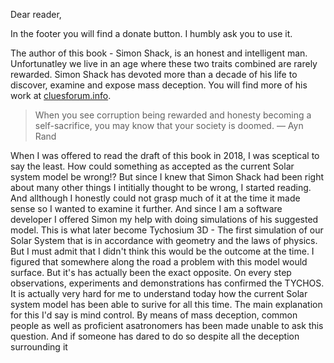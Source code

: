 Dear reader,

In the footer you will find a donate button. I humbly ask you to use it.

The author of this book - Simon Shack, is an honest and intelligent man. Unfortunatley we live in an age where these two traits combined are rarely rewarded. Simon Shack has devoted more than a decade of his life to discover, examine and expose mass deception. You will find more of his work at [cluesforum.info](http://cluesforum.info/).

>When you see corruption being rewarded and honesty becoming a self-sacrifice, you may know that your society is doomed.
— Ayn Rand

When I was offered to read the draft of this book in 2018, I was sceptical to say the least. How could something as accepted as the current Solar system model be wrong!? But since I knew that Simon Shack had been right about many other things I intitially thought to be wrong, I started reading. And allthough I honestly could not grasp much of it at the time it made sense so I wanted to examine it further. And since I am a software developer I offered Simon my help with doing simulations of his suggested model. This is what later become Tychosium 3D - The first simulation of our Solar System that is in accordance with geometry and the laws of physics. But I must admit that I didn't think this would be the outcome at the time. I figured that somewhere along the road a problem with this model would surface. But it's has actually been the exact opposite. On every step observations, experiments and demonstrations has confirmed the TYCHOS. It is actually very hard for me to understand today how the current Solar system model has been able to surive for all this time. The main explanation for this I'd say is mind control. By means of mass deception, common people as well as proficient asatronomers has been made unable to ask this question. And if someone has dared to do so despite all the deception surrounding it
